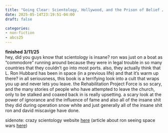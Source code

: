 ```yaml
---
title: "Going Clear: Scientology, Hollywood, and the Prison of Belief / Lawrence Wright "
date: 2025-05-14T23:19:51-04:00
draft: false

categories:
- non-fiction
- abcs25
---
```

**finished 3/11/25** \
hey, did you guys know that scientology is insane? ron was just on a boat as "commodore" running around because they were in legal trouble in so many countries that they couldn't go into most ports. also, they actually think that L. Ron Hubbard has been in space (in a previous life) and that it's warm up there? in all seriousness, this book is a terrifying look into a cult that wraps you up and never lets you leave. the Rehabilitation Project Force is so scary, and the many stories of people who have attempted to leave the church, only to be stalked and coaxed back in is really upsetting. a scary look at the power of ignorance and the influence of fame and also all of the insane shit they did during operation snow white and just generally all of the insane shit ron and david miscavige have done.

sidenote: crazy scientology website [here](https://tonyortega.org/) 
(article about ron seeing space wars [here](https://tonyortega.org/2021/10/08/scientology-founder-l-ron-hubbards-cosmos-an-ancient-battlefield-shot-through-with-psychs/))